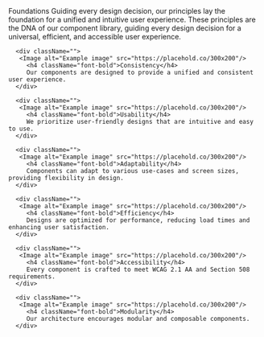 
<Meta title="Foundations/Principles" />

<Unstyled>
   <Subheading>Foundations</Subheading>
   <Heading name="Principles" level="h1" style="h1" type="article" />
   <Lead>Guiding every design decision, our principles lay the foundation for a unified and intuitive user experience.</Lead>
   These principles are the DNA of our component library, guiding every design decision for a universal, efficient, and accessible user experience.
   <div className="grid grid-cols-3 gap-4 mt-4">

      <div className="">
       <Image alt="Example image" src="https://placehold.co/300x200"/>
         <h4 className="font-bold">Consistency</h4>
         Our components are designed to provide a unified and consistent user experience.
      </div>

      <div className="">
       <Image alt="Example image" src="https://placehold.co/300x200"/>
         <h4 className="font-bold">Usability</h4>
         We prioritize user-friendly designs that are intuitive and easy to use.
      </div>

      <div className="">
       <Image alt="Example image" src="https://placehold.co/300x200"/>
         <h4 className="font-bold">Adaptability</h4>
         Components can adapt to various use-cases and screen sizes, providing flexibility in design.
      </div>

      <div className="">
       <Image alt="Example image" src="https://placehold.co/300x200"/>
         <h4 className="font-bold">Efficiency</h4>
         Designs are optimized for performance, reducing load times and enhancing user satisfaction.
      </div>

      <div className="">
       <Image alt="Example image" src="https://placehold.co/300x200"/>
         <h4 className="font-bold">Accessibility</h4>
         Every component is crafted to meet WCAG 2.1 AA and Section 508 requirements.
      </div>

      <div className="">
       <Image alt="Example image" src="https://placehold.co/300x200"/>
         <h4 className="font-bold">Modularity</h4>
         Our architecture encourages modular and composable components.
      </div>

   </div>
</Unstyled>
